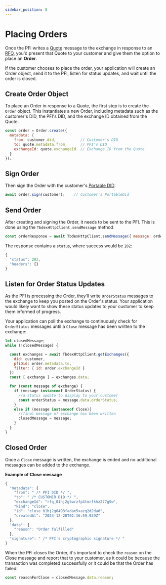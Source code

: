 ```yaml
---
sidebar_position: 8
---
```


# Placing Orders

Once the PFI writes a [Quote](/docs/tbdex/wallet/send-rfq#receive-quote) message to the exchange in response to an [RFQ](/docs/tbdex/wallet/send-rfq), you'd present that Quote to your customer and give them the option to place an **Order**.

If the customer chooses to place the order, your application will create an Order object, send it to the PFI, listen for status updates, and wait until the order is closed.


## Create Order Object
To place an Order in response to a Quote, the first step is to create the `Order` object. 
This instantiates a new Order, including metadata such as the customer's DID, the PFI's DID, and the exchange ID obtained from the Quote.

```js
const order = Order.create({
  metadata: {
    from: customer.did,           // Customer's DID
    to: quote.metadata.from,      // PFI's DID
    exchangeId: quote.exchangeId  // Exchange ID from the Quote
  }
});
```

## Sign Order

Then sign the Order with the customer's [Portable DID](/docs/web5/build/decentralized-identifiers/how-to-create-did#portable-did):

```js
await order.sign(customer);    // Customer's PortableDid
```

## Send Order
After creating and signing the Order, it needs to be sent to the PFI. This is done using the `TbdexHttpClient.sendMessage` method:

```js
const orderResponse = await TbdexHttpClient.sendMessage({ message: order });
```

The response contains a `status`, where success would be `202`:

```js
{
  "status": 202,
  "headers": {}
}
```

## Listen for Order Status Updates
As the PFI is processing the Order, they'll write `OrderStatus` messages to the exchange to keep you posted on the Order's status.
Your application would likely want to show these status updates to your customer to keep them informed of progress.

Your application can poll the exchange to continuously check for `OrderStatus` messages until a `Close` message has been written to the exchange:

```js
let closedMessage;
while (!closedMessage) {

  const exchanges = await TbdexHttpClient.getExchanges({
    did: customer,
    pfiDid: order.metadata.to,
    filter: { id: order.exchangeId }
  })
  const [ exchange ] = exchanges.data;

  for (const message of exchange) {
    if (message instanceof OrderStatus) {
      //a status update to display to your customer
      const orderStatus = message.data.orderStatus;
    }
    else if (message instanceof Close){
      //final message of exchange has been written
      closedMessage = message;
    }
  }
}
```

## Closed Order

Once a `Close` message is written, the exchange is ended and no additional messages can be added to the exchange.

**Example of Close message**

```js
{
  "metadata": {
    "from": " /* PFI DID */ ",
    "to": " /* CUSTOMER DID */ ",
    "exchangeId": "rfq_01hj2g5wrzfp4tmrfkhz277g9w",
    "kind": "close",
    "id": "close_01hj2g6493fadax5xazq2d2da6",
    "createdAt": "2023-12-20T02:16:59.939Z"
  },
  "data": {
    "reason": "Order fulfilled"
  },
  "signature": " /* PFI's cryptographic signature */ "
}
```

When the PFI closes the Order, it's important to check the `reason` on the Close message and report that to your customer, as it could be because the transaction was completed successfully or it could be that the Order has failed.

```js
const reasonForClose = closedMessage.data.reason;
```
